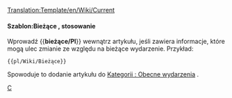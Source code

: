 <noinclude>[[Translation:Template/en/Wiki/Current]]</noinclude><noinclude></noinclude>{{en/Ambox| type  = notice
| image = en/Manual/Current event.png | alt = Obecne wydarzenie
| text  = Ten artykuł dotyczy jakiegoś bieżącego wydarzenia. Niektóre z jego treści mogą zatem być nieaktualne. Artykuł powinien poświęcić więcej uwagi niż zwykle, dopóki wydarzenie pozostaje aktualne.
}}<includeonly>{{{1|<!--[[Category:Current events]]-->}}}</includeonly><noinclude>

====Szablon:Bieżące , stosowanie====
Wprowadź <nowiki>{{</nowiki>'''bieżące/Pl'''<nowiki>}}</nowiki> wewnątrz artykułu, jeśli zawiera informacje, które mogą ulec zmianie ze względu na bieżące wydarzenie. Przykład:
<pre>{{pl/Wiki/Bieżące}}</pre>
Spowoduje to dodanie artykułu do <!--[[:Category:Current events]]-->[[:Category:pl/Obecne wydarzenia|Kategorii : Obecne wydarzenia]] .

<!--[[Category:Templates|C]][[Category:Message boxes|C]]-->[[Category:pl/Community/InfoBox|C]]
</noinclude>